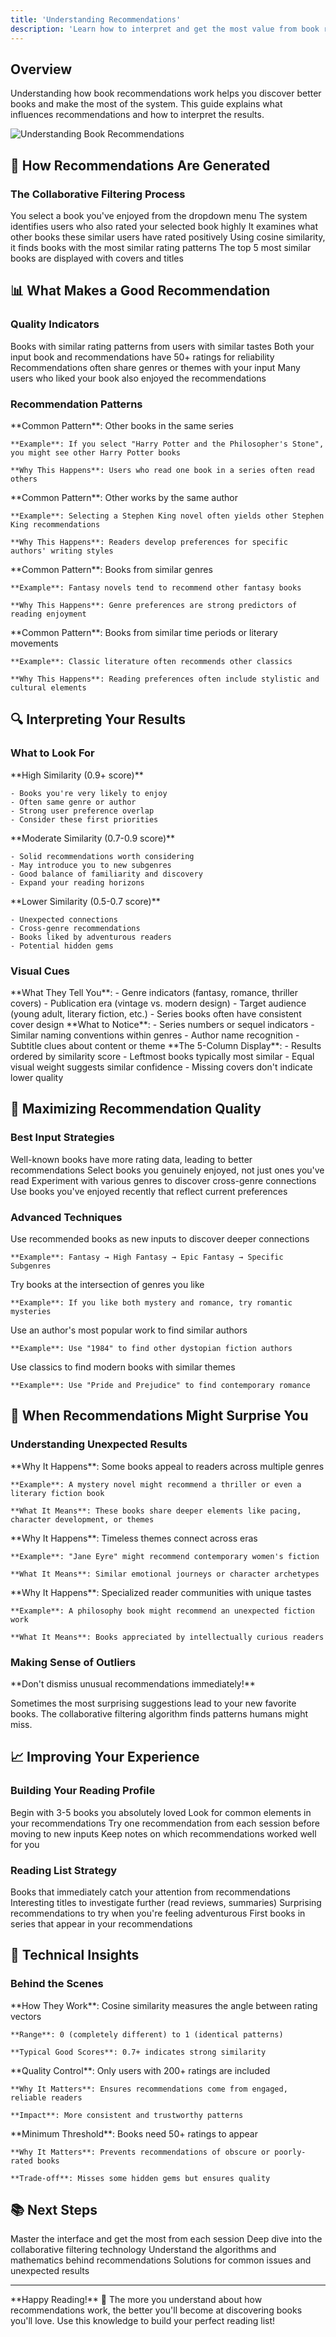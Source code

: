 ```yaml
---
title: 'Understanding Recommendations'
description: 'Learn how to interpret and get the most value from book recommendations'
---
```


## Overview

Understanding how book recommendations work helps you discover better books and make the most of the system. This guide explains what influences recommendations and how to interpret the results.

<img src="/frontend1.png" alt="Understanding Book Recommendations" />

## 🎯 How Recommendations Are Generated

### The Collaborative Filtering Process

<Steps>
  <Step title="Your Input Book">
    You select a book you've enjoyed from the dropdown menu
  </Step>
  
  <Step title="Find Similar Users">
    The system identifies users who also rated your selected book highly
  </Step>
  
  <Step title="Analyze Their Preferences">
    It examines what other books these similar users have rated positively
  </Step>
  
  <Step title="Calculate Similarities">
    Using cosine similarity, it finds books with the most similar rating patterns
  </Step>
  
  <Step title="Present Results">
    The top 5 most similar books are displayed with covers and titles
  </Step>
</Steps>

## 📊 What Makes a Good Recommendation

### Quality Indicators

<CardGroup cols={2}>
  <Card title="📈 High Similarity Score" icon="chart-line">
    Books with similar rating patterns from users with similar tastes
  </Card>
  <Card title="📚 Sufficient Data" icon="database">
    Both your input book and recommendations have 50+ ratings for reliability
  </Card>
  <Card title="🎭 Genre Consistency" icon="masks">
    Recommendations often share genres or themes with your input
  </Card>
  <Card title="👥 User Overlap" icon="users">
    Many users who liked your book also enjoyed the recommendations
  </Card>
</CardGroup>

### Recommendation Patterns

<AccordionGroup>
  <Accordion title="🔗 Series and Sequels">
    **Common Pattern**: Other books in the same series
    
    **Example**: If you select "Harry Potter and the Philosopher's Stone", you might see other Harry Potter books
    
    **Why This Happens**: Users who read one book in a series often read others
  </Accordion>

  <Accordion title="✍️ Same Author">
    **Common Pattern**: Other works by the same author
    
    **Example**: Selecting a Stephen King novel often yields other Stephen King recommendations
    
    **Why This Happens**: Readers develop preferences for specific authors' writing styles
  </Accordion>

  <Accordion title="📖 Genre Clustering">
    **Common Pattern**: Books from similar genres
    
    **Example**: Fantasy novels tend to recommend other fantasy books
    
    **Why This Happens**: Genre preferences are strong predictors of reading enjoyment
  </Accordion>

  <Accordion title="🌟 Era and Style">
    **Common Pattern**: Books from similar time periods or literary movements
    
    **Example**: Classic literature often recommends other classics
    
    **Why This Happens**: Reading preferences often include stylistic and cultural elements
  </Accordion>
</AccordionGroup>

## 🔍 Interpreting Your Results

### What to Look For

<Tabs>
  <Tab title="Perfect Matches">
    **High Similarity (0.9+ score)**
    
    - Books you're very likely to enjoy
    - Often same genre or author
    - Strong user preference overlap
    - Consider these first priorities
  </Tab>
  
  <Tab title="Good Matches">
    **Moderate Similarity (0.7-0.9 score)**
    
    - Solid recommendations worth considering
    - May introduce you to new subgenres
    - Good balance of familiarity and discovery
    - Expand your reading horizons
  </Tab>
  
  <Tab title="Interesting Discoveries">
    **Lower Similarity (0.5-0.7 score)**
    
    - Unexpected connections
    - Cross-genre recommendations
    - Books liked by adventurous readers
    - Potential hidden gems
  </Tab>
</Tabs>

### Visual Cues

<AccordionGroup>
  <Accordion title="📚 Book Covers">
    **What They Tell You**:
    - Genre indicators (fantasy, romance, thriller covers)
    - Publication era (vintage vs. modern design)
    - Target audience (young adult, literary fiction, etc.)
    - Series books often have consistent cover design
  </Accordion>

  <Accordion title="📖 Title Patterns">
    **What to Notice**:
    - Series numbers or sequel indicators
    - Similar naming conventions within genres
    - Author name recognition
    - Subtitle clues about content or theme
  </Accordion>

  <Accordion title="🎨 Layout and Organization">
    **The 5-Column Display**:
    - Results ordered by similarity score
    - Leftmost books typically most similar
    - Equal visual weight suggests similar confidence
    - Missing covers don't indicate lower quality
  </Accordion>
</AccordionGroup>

## 🎯 Maximizing Recommendation Quality

### Best Input Strategies

<CardGroup cols={2}>
  <Card title="📚 Use Popular Books" icon="star">
    Well-known books have more rating data, leading to better recommendations
  </Card>
  <Card title="❤️ Choose Books You Loved" icon="heart">
    Select books you genuinely enjoyed, not just ones you've read
  </Card>
  <Card title="🎭 Try Different Genres" icon="shuffle">
    Experiment with various genres to discover cross-genre connections
  </Card>
  <Card title="📈 Recent Favorites" icon="clock">
    Use books you've enjoyed recently that reflect current preferences
  </Card>
</CardGroup>

### Advanced Techniques

<Steps>
  <Step title="Chain Recommendations">
    Use recommended books as new inputs to discover deeper connections
    
    **Example**: Fantasy → High Fantasy → Epic Fantasy → Specific Subgenres
  </Step>
  
  <Step title="Genre Bridging">
    Try books at the intersection of genres you like
    
    **Example**: If you like both mystery and romance, try romantic mysteries
  </Step>
  
  <Step title="Author Exploration">
    Use an author's most popular work to find similar authors
    
    **Example**: Use "1984" to find other dystopian fiction authors
  </Step>
  
  <Step title="Era Jumping">
    Use classics to find modern books with similar themes
    
    **Example**: Use "Pride and Prejudice" to find contemporary romance
  </Step>
</Steps>

## 🤔 When Recommendations Might Surprise You

### Understanding Unexpected Results

<AccordionGroup>
  <Accordion title="🔄 Cross-Genre Connections">
    **Why It Happens**: Some books appeal to readers across multiple genres
    
    **Example**: A mystery novel might recommend a thriller or even a literary fiction book
    
    **What It Means**: These books share deeper elements like pacing, character development, or themes
  </Accordion>

  <Accordion title="📚 Classic-Modern Bridges">
    **Why It Happens**: Timeless themes connect across eras
    
    **Example**: "Jane Eyre" might recommend contemporary women's fiction
    
    **What It Means**: Similar emotional journeys or character archetypes
  </Accordion>

  <Accordion title="🎯 Niche Communities">
    **Why It Happens**: Specialized reader communities with unique tastes
    
    **Example**: A philosophy book might recommend an unexpected fiction work
    
    **What It Means**: Books appreciated by intellectually curious readers
  </Accordion>
</AccordionGroup>

### Making Sense of Outliers

<Warning>
**Don't dismiss unusual recommendations immediately!** 

Sometimes the most surprising suggestions lead to your new favorite books. The collaborative filtering algorithm finds patterns humans might miss.
</Warning>

## 📈 Improving Your Experience

### Building Your Reading Profile

<Steps>
  <Step title="Start with Favorites">
    Begin with 3-5 books you absolutely loved
  </Step>
  
  <Step title="Note Patterns">
    Look for common elements in your recommendations
  </Step>
  
  <Step title="Explore Systematically">
    Try one recommendation from each session before moving to new inputs
  </Step>
  
  <Step title="Track Your Discoveries">
    Keep notes on which recommendations worked well for you
  </Step>
</Steps>

### Reading List Strategy

<CardGroup cols={2}>
  <Card title="📝 Immediate Interests" icon="bookmark">
    Books that immediately catch your attention from recommendations
  </Card>
  <Card title="🔍 Research Later" icon="search">
    Interesting titles to investigate further (read reviews, summaries)
  </Card>
  <Card title="🎲 Experimental Picks" icon="dice">
    Surprising recommendations to try when you're feeling adventurous
  </Card>
  <Card title="📚 Series Starters" icon="list">
    First books in series that appear in your recommendations
  </Card>
</CardGroup>

## 🔧 Technical Insights

### Behind the Scenes

<AccordionGroup>
  <Accordion title="📊 Similarity Scores">
    **How They Work**: Cosine similarity measures the angle between rating vectors
    
    **Range**: 0 (completely different) to 1 (identical patterns)
    
    **Typical Good Scores**: 0.7+ indicates strong similarity
  </Accordion>

  <Accordion title="👥 User Base">
    **Quality Control**: Only users with 200+ ratings are included
    
    **Why It Matters**: Ensures recommendations come from engaged, reliable readers
    
    **Impact**: More consistent and trustworthy patterns
  </Accordion>

  <Accordion title="📚 Book Filtering">
    **Minimum Threshold**: Books need 50+ ratings to appear
    
    **Why It Matters**: Prevents recommendations of obscure or poorly-rated books
    
    **Trade-off**: Misses some hidden gems but ensures quality
  </Accordion>
</AccordionGroup>

## 📚 Next Steps

<CardGroup cols={2}>
  <Card title="📱 Using the App" icon="mobile" href="/using-the-app">
    Master the interface and get the most from each session
  </Card>
  <Card title="🧠 How It Works" icon="brain" href="/how-it-works">
    Deep dive into the collaborative filtering technology
  </Card>
  <Card title="🔧 Technical Details" icon="wrench" href="/collaborative-filtering">
    Understand the algorithms and mathematics behind recommendations
  </Card>
  <Card title="❓ Troubleshooting" icon="question" href="/troubleshooting">
    Solutions for common issues and unexpected results
  </Card>
</CardGroup>

---

<Success>
**Happy Reading!** 📖 The more you understand about how recommendations work, the better you'll become at discovering books you'll love. Use this knowledge to build your perfect reading list!
</Success>